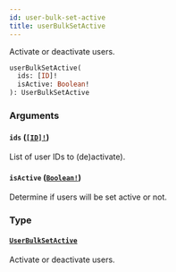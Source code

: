 ```yaml
---
id: user-bulk-set-active
title: userBulkSetActive
---
```


Activate or deactivate users.

```graphql
userBulkSetActive(
  ids: [ID]!
  isActive: Boolean!
): UserBulkSetActive

```

### Arguments

#### `ids` ([`[ID]!`](/developer/api-reference/scalars/id.mdx))

List of user IDs to (de)activate).

#### `isActive` ([`Boolean!`](/developer/api-reference/scalars/boolean.mdx))

Determine if users will be set active or not.

### Type

#### [`UserBulkSetActive`](/developer/api-reference/objects/user-bulk-set-active.mdx)

Activate or deactivate users.
